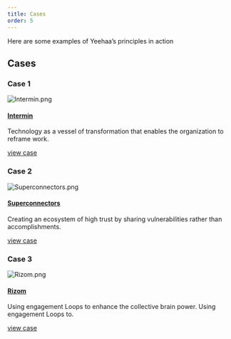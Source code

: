 ```yaml
---
title: Cases
order: 5
---
```


Here are some examples of Yeehaa’s principles in action

## Cases

### Case 1

![Intermin.png](/images/Intermin.png)

#### [Intermin](../Cases/Intermin.md)

Technology as a vessel of transformation that enables the organization to reframe work.

[view case](../About.md)

### Case 2

![Superconnectors.png](/images/Superconnectors.png)

#### [Superconnectors](./Cases/Superconnectors.md)

Creating an ecosystem of high trust by sharing vulnerabilities rather than accomplishments.

[view case](../About.md)

### Case 3

![Rizom.png](/images/Rizom.png)

#### [Rizom](../Cases/Rizom.md)

Using engagement Loops to enhance the collective brain power. Using engagement Loops to.

[view case](../About.md)
